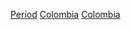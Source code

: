 {{Cat main|哥倫比亞歷史}}

[[Category:哥伦比亚历史|Period]]
[[Category:各國各時期歷史|Colombia]]
[[Category:依時期劃分的南美洲歷史|Colombia]]